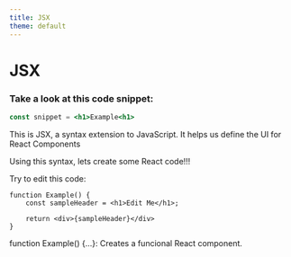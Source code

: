 ```yaml
---
title: JSX
theme: default
---
```

# JSX

### Take a look at this code snippet:
```jsx
const snippet = <h1>Example<h1>
```

This is JSX, a syntax extension to JavaScript. It helps us define the UI for React Components

Using this syntax, lets create some React code!!!

Try to edit this code:
```react live=true
function Example() {
    const sampleHeader = <h1>Edit Me</h1>;

    return <div>{sampleHeader}</div>
}
```
<Explanation header="What's going on here?">
    function Example() {...}: Creates a funcional React component.
</Explanation>

